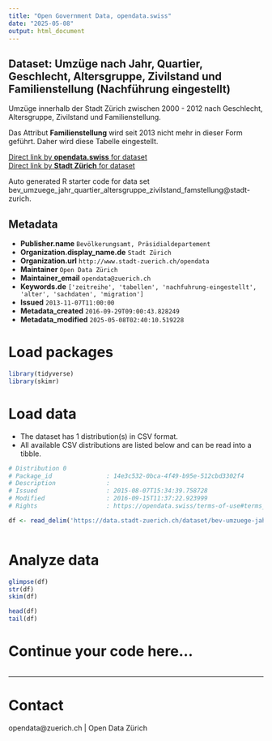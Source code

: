 ```yaml
---
title: "Open Government Data, opendata.swiss"
date: "2025-05-08"
output: html_document
---
```


## Dataset: Umzüge nach Jahr, Quartier, Geschlecht, Altersgruppe, Zivilstand und Familienstellung (Nachführung eingestellt)

Umzüge innerhalb der Stadt Zürich zwischen 2000 - 2012 nach Geschlecht, Altersgruppe, Zivilstand und Familienstellung.

Das Attribut **Familienstellung** wird seit 2013 nicht mehr in dieser Form geführt. Daher wird diese Tabelle eingestellt.

[Direct link by **opendata.swiss** for dataset](https://opendata.swiss/de/dataset/umzuge-nach-jahr-quartier-geschlecht-altersgruppe-zivilstand-und-familienstellung-nachfuhrung-e)<br>
[Direct link by **Stadt Zürich** for dataset](https://data.stadt-zuerich.ch/dataset/bev-umzuege-jahr-quartier-altersgruppe-zivilstand-famstellung)

Auto generated R starter code for data set bev_umzuege_jahr_quartier_altersgruppe_zivilstand_famstellung@stadt-zurich.

## Metadata

- **Publisher.name** `Bevölkerungsamt, Präsidialdepartement`
- **Organization.display_name.de** `Stadt Zürich`
- **Organization.url** `http://www.stadt-zuerich.ch/opendata`
- **Maintainer** `Open Data Zürich`
- **Maintainer_email** `opendata@zuerich.ch`
- **Keywords.de** `['zeitreihe', 'tabellen', 'nachfuhrung-eingestellt', 'alter', 'sachdaten', 'migration']`
- **Issued** `2013-11-07T11:00:00`
- **Metadata_created** `2016-09-29T09:00:43.828249`
- **Metadata_modified** `2025-05-08T02:40:10.519228`


# Load packages

```r

library(tidyverse)
library(skimr)

```

# Load data

-   The dataset has 1 distribution(s) in CSV format.
-   All available CSV distributions are listed below and can be read into a tibble.

```r

# Distribution 0
# Package_id               : 14e3c532-0bca-4f49-b95e-512cbd3302f4
# Description              : 
# Issued                   : 2015-08-07T15:34:39.758728
# Modified                 : 2016-09-15T11:37:22.923999
# Rights                   : https://opendata.swiss/terms-of-use#terms_open

df <- read_delim('https://data.stadt-zuerich.ch/dataset/bev-umzuege-jahr-quartier-altersgruppe-zivilstand-famstellung/download/bev_umzg_jahr_alter_geschlecht_ziv_famstell.csv')



```

# Analyze data

```r

glimpse(df)
str(df)
skim(df)

head(df)
tail(df)

```

# Continue your code here...

```r

```

------------------------------------------------------------------------

# Contact

opendata@zuerich.ch | Open Data Zürich
